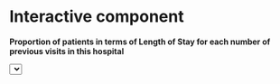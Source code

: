 # Interactive component

**Proportion of patients in terms of Length of Stay for each number of previous visits in this hospital**

<html lang="en">
<meta charset="utf-8">

<!-- Load d3.js -->
<script src="https://d3js.org/d3.v4.js"></script>

<!-- Initialize a select button -->
<select id="selectButton"></select>

<!-- Create a div where the graph will take place -->
<div id="my_dataviz"></div>

<!-- Color Scale -->
<script src="https://d3js.org/d3-scale-chromatic.v1.min.js"></script>

<script>

// set the dimensions and margins of the graph
var margin = {top: 10, right: 100, bottom: 50, left: 30},
    width = 800 - margin.left - margin.right,
    height = 500 - margin.top - margin.bottom;

// append the svg object to the body of the page
var svg = d3.select("#my_dataviz")
  .append("svg")
    .attr("width", width + margin.left + margin.right)
    .attr("height", height + margin.top + margin.bottom)
  .append("g")
    .attr("transform",
          "translate(" + margin.left + "," + margin.top + ")");

//Read the data
d3.csv("https://raw.githubusercontent.com/Raphaeladda/LengthOfStay/main/initial/data_interactive.csv", function(data) {

    // List of groups (here I have one group per column)
    var allGroup = ["0visit","1visit","2visits","3visits","4visits","+5visits"]

    // add the options to the button
    d3.select("#selectButton")
      .selectAll('myOptions')
     	.data(allGroup)
      .enter()
    	.append('option')
      .text(function (d) { return d; }) // text showed in the menu
      .attr("value", function (d) { return d; }) // corresponding value returned by the button

    // Add X axis --> it is a date format
    var x = d3.scaleLinear()
      .domain([1,9])
      .range([ 0, width ]);
    svg.append("g")
      .attr("transform", "translate(0," + height + ")")
      .call(d3.axisBottom(x));

    // Add Y axis
    var y = d3.scaleLinear()
      .domain( [0,100])
      .range([ height, 0 ]);
    svg.append("g")
      .call(d3.axisLeft(y));

    // Initialize line with group a
    var line = svg
      .append('g')
      .append("path")
        .datum(data)
        .attr("d", d3.line()
          .x(function(d) { return x(+d.LoS) })
          .y(function(d) { return y(+d.0visit) })
        )
        .attr("stroke", "black")
        .style("stroke-width", 4)
        .style("fill", "none")

    // Initialize dots with group a
    var dot = svg
      .selectAll('circle')
      .data(data)
      .enter()
      .append('circle')
        .attr("cx", function(d) { return x(+d.LoS) })
        .attr("cy", function(d) { return y(+d.0visit) })
        .attr("r", 7)
        .style("fill", "#69b3a2")


    // A function that update the chart
    function update(selectedGroup) {

      // Create new data with the selection?
      var dataFilter = data.map(function(d){return {LoS: d.LoS, value:d[selectedGroup]} })

      // Give these new data to update line
      line
          .datum(dataFilter)
          .transition()
          .duration(1000)
          .attr("d", d3.line()
            .x(function(d) { return x(+d.LoS) })
            .y(function(d) { return y(+d.value) })
          )
      dot
        .data(dataFilter)
        .transition()
        .duration(1000)
          .attr("cx", function(d) { return x(+d.LoS) })
          .attr("cy", function(d) { return y(+d.value) })
    }

    // When the button is changed, run the updateChart function
    d3.select("#selectButton").on("change", function(d) {
        // recover the option that has been chosen
        var selectedOption = d3.select(this).property("value")
        // run the updateChart function with this selected option
        update(selectedOption)
    })

})


</script>
</html>
